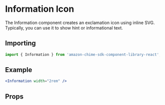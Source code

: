 

<Meta of={InformationStories} />

# Information Icon

The Information component creates an exclamation icon using inline SVG. Typically, you can use it to show hint or informational text.

## Importing

```javascript
import { Information } from 'amazon-chime-sdk-component-library-react';
```

## Example

<ThemeProvider theme={lightTheme}>
  <GlobalStyles />
  <Canvas>
    <Information width="2rem" />
  </Canvas>
</ThemeProvider>

```jsx
<Information width="2rem" />
```

## Props

<ArgTypes of={Information} />
